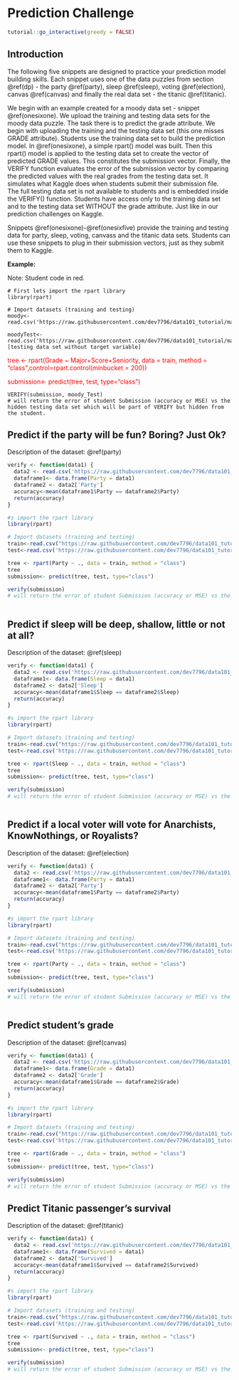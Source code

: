 # Prediction Challenge {#pc}

<script src="files/js/dcl.js"></script>
<link rel="stylesheet" href="https://maxcdn.bootstrapcdn.com/bootstrap/3.4.1/css/bootstrap.min.css">
<script src="https://maxcdn.bootstrapcdn.com/bootstrap/3.4.1/js/bootstrap.min.js"></script>
<script src="//ajax.googleapis.com/ajax/libs/jquery/1.8.3/jquery.min.js"> </script>

```r
tutorial::go_interactive(greedy = FALSE)

```

## Introduction

The following five snippets are designed to practice your prediction model building skills.  Each snippet uses one of the data puzzles from section \@ref(dp) - the party \@ref(party), sleep \@ref(sleep), voting \@ref(election), canvas \@ref(canvas) and finally the real data set - the titanic \@ref(titanic). 

We begin with an example created for a moody data set - snippet \@ref(onesixone).  We upload the training and testing data sets for the moody data puzzle. The task there is to predict the grade attribute. We begin with uploading the training and the testing data set (this one misses GRADE attribute). Students use the training data set to build the prediction model. In \@ref(onesixone), a simple rpart() model was built. Then this rpart() model is applied to the testing data set to create the  vector of predicted GRADE values. This constitutes the submission vector. Finally, the VERIFY function evaluates the error of the submission vector by comparing the predicted values with the real grades from the testing data set. It simulates what Kaggle does when students submit their submission file. The full testing data set is not available to students and is embedded inside the VERIFY() function. Students have access only to the training data set and to the testing data set WITHOUT the grade attribute. Just like in our prediction challenges on Kaggle. 

Snippets \@ref(onesixone)-\@ref(onesixfive) provide the training and testing data for  party, sleep, voting, canvass and the titanic data sets. Students can use these snippets to plug in their submission vectors, just as they submit them to Kaggle. 

**Example:**

Note: Student code in red.

```
# First lets import the rpart library
library(rpart)

# Import datasets (training and testing)
moody<-read.csv('https://raw.githubusercontent.com/dev7796/data101_tutorial/main/files/dataset/moody2022_new.csv')

moodyTest<-read.csv('https://raw.githubusercontent.com/dev7796/data101_tutorial/main/files/dataset/moody2022_test_students.csv')  [testing data set without target variable]
```

<span style="color: red;">
tree <- rpart(Grade ~ Major+Score+Seniority, data = train, method = "class",control=rpart.control(minbucket = 200)) </span>

<span style="color: red;">
submission<- predict(tree, test, type="class")
</span>

```
VERIFY(submission, moody_Test)
# will return the error of student Submission (accuracy or MSE) vs the hidden testing data set which will be part of VERIFY but hidden from the student. 
```


## Predict if the party will be fun? Boring? Just Ok? {#onesixone}

Description of the dataset: \@ref(party)

```r
verify <- function(data1) {
  data2 <- read.csv('https://raw.githubusercontent.com/dev7796/data101_tutorial/main/files/dataset/party_test.csv')
  dataframe1<- data.frame(Party = data1)
  dataframe2 <- data2['Party']
  accuracy<-mean(dataframe1$Party == dataframe2$Party)
  return(accuracy)
}
```

```r
#s import the rpart library
library(rpart)

# Import datasets (training and testing)
train<-read.csv("https://raw.githubusercontent.com/dev7796/data101_tutorial/main/files/dataset/party_train.csv")
test<-read.csv('https://raw.githubusercontent.com/dev7796/data101_tutorial/main/files/dataset/party_train_test.csv')

tree <- rpart(Party ~ ., data = train, method = "class")
tree
submission<- predict(tree, test, type="class")

verify(submission)
# will return the error of student Submission (accuracy or MSE) vs the hidden testing data set which will be part of VERIFY but hidden from the student. 



```




## Predict if sleep will be deep, shallow, little or not at all? 

Description of the dataset: \@ref(sleep)

```r
verify <- function(data1) {
  data2 <- read.csv('https://raw.githubusercontent.com/dev7796/data101_tutorial/main/files/dataset/sleep_test.csv')
  dataframe1<- data.frame(Sleep = data1)
  dataframe2 <- data2['Sleep']
  accuracy<-mean(dataframe1$Sleep == dataframe2$Sleep)
  return(accuracy)
}
```

```r
#s import the rpart library
library(rpart)

# Import datasets (training and testing)
train<-read.csv("https://raw.githubusercontent.com/dev7796/data101_tutorial/main/files/dataset/sleep_train.csv")
test<-read.csv('https://raw.githubusercontent.com/dev7796/data101_tutorial/main/files/dataset/sleep_train_test.csv')

tree <- rpart(Sleep ~ ., data = train, method = "class")
tree
submission<- predict(tree, test, type="class")

verify(submission)
# will return the error of student Submission (accuracy or MSE) vs the hidden testing data set which will be part of VERIFY but hidden from the student. 



```



## Predict if a local voter will vote for Anarchists, KnowNothings, or Royalists? 

Description of the dataset: \@ref(election)

```r
verify <- function(data1) {
  data2 <- read.csv('https://raw.githubusercontent.com/dev7796/data101_tutorial/main/files/dataset/party_test.csv')
  dataframe1<- data.frame(Party = data1)
  dataframe2 <- data2['Party']
  accuracy<-mean(dataframe1$Party == dataframe2$Party)
  return(accuracy)
}
```

```r
#s import the rpart library
library(rpart)

# Import datasets (training and testing)
train<-read.csv("https://raw.githubusercontent.com/dev7796/data101_tutorial/main/files/dataset/party_train.csv")
test<-read.csv('https://raw.githubusercontent.com/dev7796/data101_tutorial/main/files/dataset/party_train_test.csv')

tree <- rpart(Party ~ ., data = train, method = "class")
tree
submission<- predict(tree, test, type="class")

verify(submission)
# will return the error of student Submission (accuracy or MSE) vs the hidden testing data set which will be part of VERIFY but hidden from the student. 



```



## Predict student's grade 

Description of the dataset: \@ref(canvas)

```r
verify <- function(data1) {
  data2 <- read.csv('https://raw.githubusercontent.com/dev7796/data101_tutorial/main/files/dataset/Grade_test.csv')
  dataframe1<- data.frame(Grade = data1)
  dataframe2 <- data2['Grade']
  accuracy<-mean(dataframe1$Grade == dataframe2$Grade)
  return(accuracy)
}
```

```r
#s import the rpart library
library(rpart)

# Import datasets (training and testing)
train<-read.csv("https://raw.githubusercontent.com/dev7796/data101_tutorial/main/files/dataset/Grade_train.csv")
test<-read.csv('https://raw.githubusercontent.com/dev7796/data101_tutorial/main/files/dataset/Grade_train_test.csv')

tree <- rpart(Grade ~ ., data = train, method = "class")
tree
submission<- predict(tree, test, type="class")

verify(submission)
# will return the error of student Submission (accuracy or MSE) vs the hidden testing data set which will be part of VERIFY but hidden from the student. 

```



## Predict Titanic passenger's survival {#onesixfive}

Description of the dataset: \@ref(titanic)

```r
verify <- function(data1) {
  data2 <- read.csv('https://raw.githubusercontent.com/dev7796/data101_tutorial/main/files/dataset/titanic_test.csv')
  dataframe1<- data.frame(Survived = data1)
  dataframe2 <- data2['Survived']
  accuracy<-mean(dataframe1$Survived == dataframe2$Survived)
  return(accuracy)
}
```

```r
#s import the rpart library
library(rpart)

# Import datasets (training and testing)
train<-read.csv("https://raw.githubusercontent.com/dev7796/data101_tutorial/main/files/dataset/titanic_train.csv")
test<-read.csv('https://raw.githubusercontent.com/dev7796/data101_tutorial/main/files/dataset/titanic_train_test.csv')

tree <- rpart(Survived ~ ., data = train, method = "class")
tree
submission<- predict(tree, test, type="class")

verify(submission)
# will return the error of student Submission (accuracy or MSE) vs the hidden testing data set which will be part of VERIFY but hidden from the student. 



```

